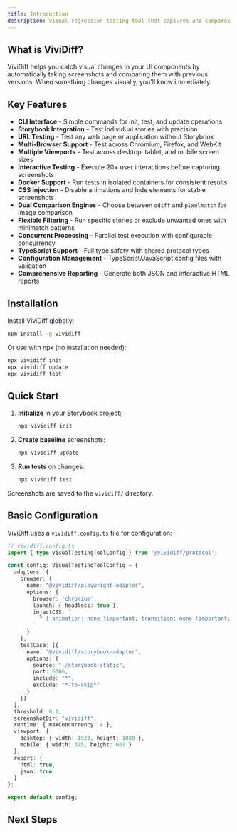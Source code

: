 ```yaml
---
title: Introduction
description: Visual regression testing tool that captures and compares screenshots of your components
---
```


## What is ViviDiff?

ViviDiff helps you catch visual changes in your UI components by automatically taking screenshots and comparing them with previous versions. When something changes visually, you'll know immediately.

## Key Features

- **CLI Interface** - Simple commands for init, test, and update operations
- **Storybook Integration** - Test individual stories with precision
- **URL Testing** - Test any web page or application without Storybook
- **Multi-Browser Support** - Test across Chromium, Firefox, and WebKit
- **Multiple Viewports** - Test across desktop, tablet, and mobile screen sizes
- **Interactive Testing** - Execute 20+ user interactions before capturing screenshots
- **Docker Support** - Run tests in isolated containers for consistent results
- **CSS Injection** - Disable animations and hide elements for stable screenshots
- **Dual Comparison Engines** - Choose between `odiff` and `pixelmatch` for image comparison
- **Flexible Filtering** - Run specific stories or exclude unwanted ones with minimatch patterns
- **Concurrent Processing** - Parallel test execution with configurable concurrency
- **TypeScript Support** - Full type safety with shared protocol types
- **Configuration Management** - TypeScript/JavaScript config files with validation
- **Comprehensive Reporting** - Generate both JSON and interactive HTML reports

## Installation

Install ViviDiff globally:

```bash
npm install -g vividiff
```

Or use with npx (no installation needed):

```bash
npx vividiff init
npx vividiff update
npx vividiff test
```

## Quick Start

1. **Initialize** in your Storybook project:
   ```bash
   npx vividiff init
   ```

2. **Create baseline** screenshots:
   ```bash
   npx vividiff update
   ```

3. **Run tests** on changes:
   ```bash
   npx vividiff test
   ```

Screenshots are saved to the `vividiff/` directory.

## Basic Configuration

ViviDiff uses a `vividiff.config.ts` file for configuration:

```typescript
// vividiff.config.ts
import { type VisualTestingToolConfig } from '@vividiff/protocol';

const config: VisualTestingToolConfig = {
  adapters: {
    browser: {
      name: "@vividiff/playwright-adapter",
      options: { 
        browser: 'chromium',
        launch: { headless: true },
        injectCSS: `
          * { animation: none !important; transition: none !important; }
        `
      }
    },
    testCase: [{
      name: "@vividiff/storybook-adapter",
      options: {
        source: "./storybook-static",
        port: 6006,
        include: "*",
        exclude: "*-to-skip*"
      }
    }]
  },
  threshold: 0.1,
  screenshotDir: "vividiff",
  runtime: { maxConcurrency: 4 },
  viewport: {
    desktop: { width: 1920, height: 1080 },
    mobile: { width: 375, height: 667 }
  },
  report: {
    html: true,
    json: true
  }
};

export default config;
```

## Next Steps

<Cards>
  <Card title="Configuration" href="/docs/configuration" description="Learn about all configuration options" />
  <Card title="Storybook Adapter" href="/docs/adapters/storybook" description="Test your Storybook stories" />
  <Card title="CLI Commands" href="/docs/cli" description="All available commands and options" />
  <Card title="Interactive Testing" href="/docs/guides/interactive-testing" description="Execute interactions before screenshots" />
</Cards>